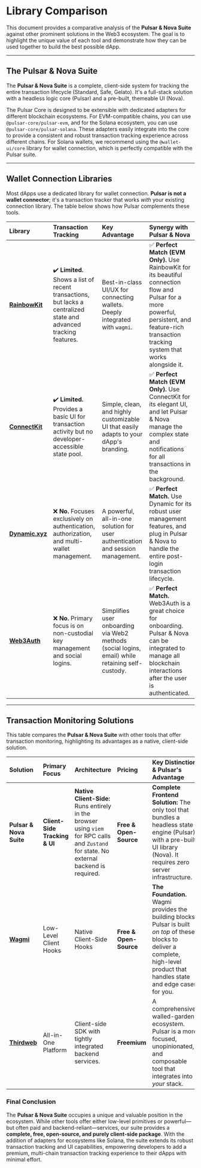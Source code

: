 # Library Comparison

This document provides a comparative analysis of the **Pulsar & Nova Suite** against other prominent solutions in the Web3 ecosystem. The goal is to highlight the unique value of each tool and demonstrate how they can be used together to build the best possible dApp.

---

## The Pulsar & Nova Suite

The **Pulsar & Nova Suite** is a complete, client-side system for tracking the entire transaction lifecycle (Standard, Safe, Gelato). It's a full-stack solution with a headless logic core (Pulsar) and a pre-built, themeable UI (Nova).

The Pulsar Core is designed to be extensible with dedicated adapters for different blockchain ecosystems. For EVM-compatible chains, you can use `@pulsar-core/pulsar-evm`, and for the Solana ecosystem, you can use `@pulsar-core/pulsar-solana`. These adapters easily integrate into the core to provide a consistent and robust transaction tracking experience across different chains. For Solana wallets, we recommend using the `@wallet-ui/core` library for wallet connection, which is perfectly compatible with the Pulsar suite.

---

## Wallet Connection Libraries

Most dApps use a dedicated library for wallet connection. **Pulsar is not a wallet connector**; it's a transaction tracker that works *with* your existing connection library. The table below shows how Pulsar complements these tools.

| Library | Transaction Tracking | Key Advantage | Synergy with Pulsar & Nova |
| :--- | :--- | :--- | :--- |
| **[RainbowKit](https://www.rainbowkit.com/)** | ✔️ **Limited.** Shows a list of recent transactions, but lacks a centralized state and advanced tracking features. | Best-in-class UI/UX for connecting wallets. Deeply integrated with `wagmi`. | ✅ **Perfect Match (EVM Only).** Use RainbowKit for its beautiful connection flow and Pulsar for a more powerful, persistent, and feature-rich transaction tracking system that works alongside it. |
| **[ConnectKit](https://family.co/docs/connectkit)** | ✔️ **Limited.** Provides a basic UI for transaction activity but no developer-accessible state pool. | Simple, clean, and highly customizable UI that easily adapts to your dApp's branding. | ✅ **Perfect Match (EVM Only).** Use ConnectKit for its elegant UI, and let Pulsar & Nova manage the complex state and notifications for all transactions in the background. |
| **[Dynamic.xyz](https://www.dynamic.xyz/)** | ❌ **No.** Focuses exclusively on authentication, authorization, and multi-wallet management. | A powerful, all-in-one solution for user authentication and session management. | ✅ **Perfect Match.** Use Dynamic for its robust user management features, and plug in Pulsar & Nova to handle the entire post-login transaction lifecycle. |
| **[Web3Auth](https://web3auth.io/)** | ❌ **No.** Primary focus is on non-custodial key management and social logins. | Simplifies user onboarding via Web2 methods (social logins, email) while retaining self-custody. | ✅ **Perfect Match.** Web3Auth is a great choice for onboarding. Pulsar & Nova can be integrated to manage all blockchain interactions after the user is authenticated. |

---

## Transaction Monitoring Solutions

This table compares the **Pulsar & Nova Suite** with other tools that offer transaction monitoring, highlighting its advantages as a native, client-side solution.

| Solution | Primary Focus | Architecture | Pricing | Key Distinction & Pulsar's Advantage |
| :--- | :--- | :--- | :--- | :--- |
| **Pulsar & Nova Suite** | **Client-Side Tracking & UI** | **Native Client-Side:** Runs entirely in the browser using `viem` for RPC calls and `Zustand` for state. No external backend is required. | **Free & Open-Source** | **Complete Frontend Solution:** The only tool that bundles a headless state engine (Pulsar) with a pre-built UI library (Nova). It requires zero server infrastructure. |
| **[Wagmi](https://wagmi.sh/)** | Low-Level Client Hooks | Native Client-Side Hooks | **Free & Open-Source** | **The Foundation.** Wagmi provides the building blocks. Pulsar is built *on top* of these blocks to deliver a complete, high-level product that handles state and edge cases for you. |
| **[Thirdweb](https://thirdweb.com/)** | All-in-One Platform | Client-side SDK with tightly integrated backend services. | **Freemium** | A comprehensive, walled-garden ecosystem. Pulsar is a more focused, unopinionated, and composable tool that integrates into *your* stack. |

### Final Conclusion

The **Pulsar & Nova Suite** occupies a unique and valuable position in the ecosystem. While other tools offer either low-level primitives or powerful—but often paid and backend-reliant—services, our suite provides a **complete, free, open-source, and purely client-side package**. With the addition of adapters for ecosystems like Solana, the suite extends its robust transaction tracking and UI capabilities, empowering developers to add a premium, multi-chain transaction tracking experience to their dApps with minimal effort.